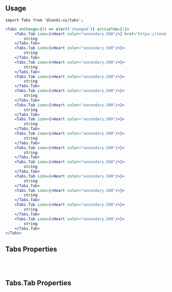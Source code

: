 
## Usage

```
import Tabs from '@lendi-ui/tabs';
```

```jsx
<Tabs onChange={() => alert('changed')} activeTab={1}>
    <Tabs.Tab icon={<Heart color="secondary.500"/>} href="https://lendi.com.au">
        string
    </Tabs.Tab>
    <Tabs.Tab icon={<Heart color="secondary.500"/>}>
        string
    </Tabs.Tab>
    <Tabs.Tab icon={<Heart color="secondary.500"/>}>
        string
    </Tabs.Tab>
    <Tabs.Tab icon={<Heart color="secondary.500"/>}>
        string
    </Tabs.Tab>
    <Tabs.Tab icon={<Heart color="secondary.500"/>}>
        string
    </Tabs.Tab>
    <Tabs.Tab icon={<Heart color="secondary.500"/>}>
        string
    </Tabs.Tab>
    <Tabs.Tab icon={<Heart color="secondary.500"/>}>
        string
    </Tabs.Tab>
    <Tabs.Tab icon={<Heart color="secondary.500"/>}>
        string
    </Tabs.Tab>
    <Tabs.Tab icon={<Heart color="secondary.500"/>}>
        string
    </Tabs.Tab>
    <Tabs.Tab icon={<Heart color="secondary.500"/>}>
        string
    </Tabs.Tab>
    <Tabs.Tab icon={<Heart color="secondary.500"/>}>
        string
    </Tabs.Tab>
    <Tabs.Tab icon={<Heart color="secondary.500"/>}>
        string
    </Tabs.Tab>
    <Tabs.Tab icon={<Heart color="secondary.500"/>}>
        string
    </Tabs.Tab>
    <Tabs.Tab icon={<Heart color="secondary.500"/>}>
        string
    </Tabs.Tab>
</Tabs>
```

## Tabs Properties

<PropTable>
  <PropTable.Entry name="isInverse" type="boolean" defaultValue="false" description="Whether the background is primary.500 (false) or transparent (true)."/>
  <PropTable.Entry name="onChange" type="(key: number) => void" description="Handle the change event."/>
  <PropTable.Entry name="activeTab" type="number" description="Index of the active tab."/>
</PropTable>

<br/><br/>

## Tabs.Tab Properties

<PropTable>
  <PropTable.Entry name="icon" type="React.ReactNode" description="Icon on top of text."/>
  <PropTable.Entry name="href" type="string" description="URL to link to."/>
</PropTable>